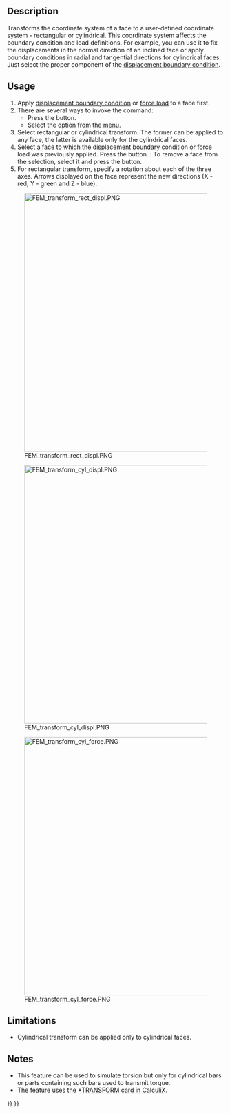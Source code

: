 <languages/>

{{Docnav
|[[FEM_ConstraintSectionPrint|Section Print Feature]]
|[[FEM_ConstraintFixed|Fixed Boundary Condition]]
|[[FEM_Workbench|FEM]]
|IconL=FEM_ConstraintSectionPrint.svg
|IconR=FEM_ConstraintFixed.svg
|IconC=Workbench_FEM.svg
}}

{{GuiCommandContainer|
{{GuiCommand
|Name=FEM ConstraintTransform
|MenuLocation=Model → Geometrical Analysis Features → Local Coordinate System
|Workbenches=[[FEM_Workbench|FEM]]
|SeeAlso=[[FEM_ConstraintPlaneRotation|FEM Constraint plane rotation]]
}}
{{GuiCommandFemInfo
|Solvers=CalculiX
}}
}}

==Description==

Transforms the coordinate system of a face to a user-defined coordinate system - rectangular or cylindrical. This coordinate system affects the boundary condition and load definitions. For example, you can use it to fix the displacements in the normal direction of an inclined face or apply boundary conditions in radial and tangential directions for cylindrical faces. Just select the proper component of the [[FEM_ConstraintDisplacement|displacement boundary condition]].

==Usage==

# Apply [[FEM_ConstraintDisplacement|displacement boundary condition]] or [[FEM_ConstraintForce|force load]] to a face first.
# There are several ways to invoke the command:
#* Press the {{Button|[[Image:FEM_ConstraintTransform.svg|16px]] [[FEM_ConstraintTransform|Local Coordinate System]]}} button.
#* Select the {{MenuCommand|Model → Geometrical Analysis Features → [[Image:FEM_ConstraintTransform.svg|16px]] Local Coordinate System}} option from the menu.
# Select rectangular or cylindrical transform. The former can be applied to any face, the latter is available only for the cylindrical faces.
# Select a face to which the displacement boundary condition or force load was previously applied. Press the {{Button|Add}} button. {{Version|1.1}}: To remove a face from the selection, select it and press the {{Button|Remove}} button.
# For rectangular transform, specify a rotation about each of the three axes. Arrows displayed on the face represent the new directions (X - red, Y - green and Z - blue).

[[Image:FEM_transform_rect_displ.PNG|600px]]

{{Caption|Rectangular local coordinate system defined for an inclined face. Long thin arrows indicate the global coordinate system, short thick ones represent the local one. Displacement boundary condition with fixed Z displacement (blue axis - perpendicular to the face in the local coordinate system) was applied first (hidden in the picture). This simulates roller support with the part being able to slide along that face.}}

[[Image:FEM_transform_cyl_displ.PNG|600px]]

{{Caption|Cylindrical transformation for a cylindrical face. Global X direction (red) always becomes the local radial direction. Fixing it via displacement boundary condition prevents radial expansion but not rotation around the hole. That would require fixing the tangential direction (Y in global axes). The third direction (global Z) is axial.}}

[[Image:FEM_transform_cyl_force.PNG|600px]]

{{Caption|Cylindrical transformation for a cylindrical face. Force (purple arrows) applied in the global Y direction becomes force applied in the tangential direction - torque. The shaft is twisted.}}

==Limitations== 

* Cylindrical transform can be applied only to cylindrical faces.

==Notes== 

* This feature can be used to simulate torsion but only for cylindrical bars or parts containing such bars used to transmit torque.
* The feature uses the [https://web.mit.edu/calculix_v2.7/CalculiX/ccx_2.7/doc/ccx/node253.html *TRANSFORM card in CalculiX].


{{Docnav
|[[FEM_ConstraintSectionPrint|Section Print Feature]]
|[[FEM_ConstraintFixed|Fixed Boundary Condition]]
|[[FEM_Workbench|FEM]]
|IconL=FEM_ConstraintSectionPrint.svg
|IconR=FEM_ConstraintFixed.svg
|IconC=Workbench_FEM.svg
}}

{{FEM_Tools_navi{{#translation:}}}}
{{Userdocnavi{{#translation:}}}}